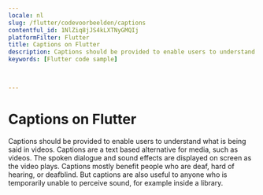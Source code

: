 ```yaml
---
locale: nl
slug: /flutter/codevoorbeelden/captions
contentful_id: 1NlZiq8jJS4kLXTNyGMQIj
platformFilter: Flutter
title: Captions on Flutter
description: Captions should be provided to enable users to understand what is being said in videos.
keywords: [Flutter code sample]


	
---
```


# Captions on Flutter

Captions should be provided to enable users to understand what is being said in videos. Captions are a text based alternative for media, such as videos. The spoken dialogue and sound effects are displayed on screen as the video plays. Captions mostly benefit people who are deaf, hard of hearing, or deafblind. But captions are also useful to anyone who is temporarily unable to perceive sound, for example inside a library.

<CodeSample id="media-captions" locale="nl" platform="flutter"/>